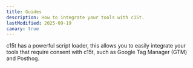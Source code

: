 ```yaml
---
title: Guides
description: How to integrate your tools with c15t.
lastModified: 2025-09-19
canary: true
---
```


c15t has a powerful script loader, this allows you to easily integrate your tools that require consent with c15t, such as Google Tag Manager (GTM) and Posthog.
